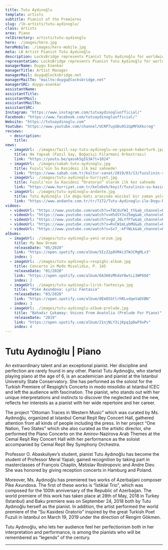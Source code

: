 ```yaml
---
title: Tutu Aydınoğlu
template: artists
subtitle: Pianist of the Premieres
slug: /lb-artists/tutu-aydinoglu/
class: Artists
area: Piano
relDirectory: artists/tutu-aydinoglu
hero: ./images/hero.jpg
heroMobile: ./images/hero-mobile.jpg
meta: LB Artist Pianist Tutu Aydınoğlu
description: LocksBridge represents Pianist Tutu Aydınoğlu for worldwide general management.
representation: LocksBridge represents Pianist Tutu Aydınoğlu for worldwide general management.
managerName: Duygu Esenkar
managerTitle: Artist Manager
managerMail: duygu@locksbridge.net
managerMailTo: "mailto:duygu@locksbridge.net"
managerSRC: duygu-esenkar
assistantName:
assistantTitle:
assistantMail:
assistantMailTo:
assistantSRC:
Instagram: "https://www.instagram.com/tutuaydinogluofficial/"
Facebook: "https://www.facebook.com/tutuaydinogluofficial/"
Website: "https://tutuaydinoglu.com"
Youtube: "https://www.youtube.com/channel/UCRP7uyUDu9S1GpMFbXkcrog"
reviews:
  - description:
    title:
news:
  - imageUrl: ./images/fazil-say-tutu-aydinoglu-ne-yapsak-haberturk.jpg
    title: Ne Yapsak (Fazıl Say, Boğaziçi Filarmoni Orkestrası)
    link: "https://youtu.be/qasok5gIG3A?t=1024"
  - imageUrl: ./images/sabah-tutu-aydinoglu.jpg
    title: Fuzuli’nin Su Kasidesi ilk kez sahnede!
    link: "https://www.sabah.com.tr/kultur-sanat/2019/03/13/fuzulinin-su-kasidesi-ilk-kez-sahnede"
  - imageUrl: ./images/tutu-aydinoglu-hurriyet.jpg
    title: Fuzuli’nin Su Kasidesi “Oratoryo” olarak ilk kez sahnede
    link: "https://www.hurriyet.com.tr/kelebek/keyif/fuzulinin-su-kasidesi-oratoryo-olarak-ilk-kez-sahnede-41151227"
  - imageUrl: ./images/tutu-aydinoglu-andante.jpg
    title: Tutu Aydınoğlu ile doğu-batı arasında müzikal bir zaman yolculuğu
    link: "https://www.andante.com.tr/tr/7172/Tutu-Aydinoglu-ile-Dogu-bati-Arasinda-Muzikal-Bir-Zaman-Yolculugu"
videos:
  - videoUrl: "https://www.youtube.com/watch?v=TACduYWI_tY&ab_channel=PianistTutuAyd%C4%B1no%C4%9Flu"
  - videoUrl: "https://www.youtube.com/watch?v=H5dSY3v25mg&ab_channel=PianistTutuAyd%C4%B1no%C4%9Flu"
  - videoUrl: "https://www.youtube.com/watch?v=gU_J6LYfP7w&ab_channel=PianistTutuAyd%C4%B1no%C4%9Flu"
  - videoUrl: "https://www.youtube.com/watch?v=RvCW1mLybMU&ab_channel=PianistTutuAyd%C4%B1no%C4%9Flu"
  - videoUrl: "https://www.youtube.com/watch?v=Sv7_-kFYWLk&ab_channel=PianistTutuAyd%C4%B1no%C4%9Flu"
albums:
  - imageUrl: ./images/tutu-aydinoglu-yeni-arzum.jpg
    title: My New Dream
    releaseDate: "05/2020"
    link: "https://open.spotify.com/album/5Iz22p8VM4i37WJCMgMLx3"
    index: 1
  - imageUrl: ./images/tutu-aydinoglu-respighi-album.jpg
    title: Concerto in Modo Misolidio, P. 145
    releaseDate: "01/2020"
    link: "https://open.spotify.com/album/6A360zMhdaY0wtLi3WP6Od"
    index: 2
  - imageUrl: ./images/tutu-aydinoglu-lirik-fanteziya.jpg
    title: "Pike Axundova: Lyric Fantasia"
    releaseDate: "03/2020"
    link: "https://open.spotify.com/album/0Em8SGtlrhRLvdqeVaDVBN"
    index: 3
  - imageUrl: ./images/tutu-aydinoglu-album-prelude.jpg
    title: "Bahadır Çokamay: Voices From Anatolia (Prelude For Piano)"
    releaseDate: "2019"
    link: "https://open.spotify.com/album/21njNLY3ijKpq1pDwF9xPv"
    index: 4
---
```

# Tutu Aydınoğlu | Piano

An extraordinary talent and an exceptional pianist. Her discipline and perfection are rarely found in any other. Pianist Tutu Aydınoğlu, who started playing piano at the age of 6, is an academician and pianist at the Istanbul University State Conservatory. She has performed as the soloist for the Turkish Premiere of Respighi’s Concerto in modo misolidio at Istanbul ICEC and left the audience with fascination. The pianist, who stands out with her unique interpretations and instincts to discover the neglected and the new, reflects her interests as a pianist with her wide repertoire and her career.

The project “Ottoman Traces in Western Music” which was curated by Ms. Aydınoğlu, organized at Istanbul Cemal Reşit Rey Concert Hall, gathered attention from all kinds of people including the press. In her project “One Nation, Two States” which she also curated as the artistic director, she performed the Piano Concerto on the Amirov-Nazirova Arab Themes at the Cemal Reşit Rey Concert Hall with her performance as the soloist accompanied by Cemal Reşit Rey Symphony Orchestra.

Professor O. Abaskuliyev’s student, pianist Tutu Aydınoğlu has become the student of Professor Meral Yapalı; gained recognition by taking part in masterclasses of François Chaplin, Mstislav Rostropovic and Andre Diev. She was honored by giving reception concerts in Hamburg and Poland.

Moreover, Ms. Aydınoğlu has premiered two works of Azerbaijani composer Pike Axundova. The first of these works is “İstiklal Trio”, which was composed for the 100th anniversary of the Republic of Azerbaijan. The world premiere of this work has taken place at 28th of May, 2018 in Turkey (Istanbul) and Baku premiere was on September 24, 2018 both by Tutu Aydınoğlu herself as the pianist. In addition, the artist performed the world premiere of the “Su Kasidesi Oratorio” inspired by the great Turkish Poet Fuzuli in Istanbul on March 19, 2019 under the direction of Rengim Gökmen.

Tutu Aydınoğlu, who lets her audience feel her perfectionism both in her interpretation and performance, is among the pianists who will be remembered as “legends” of the century.

- - -